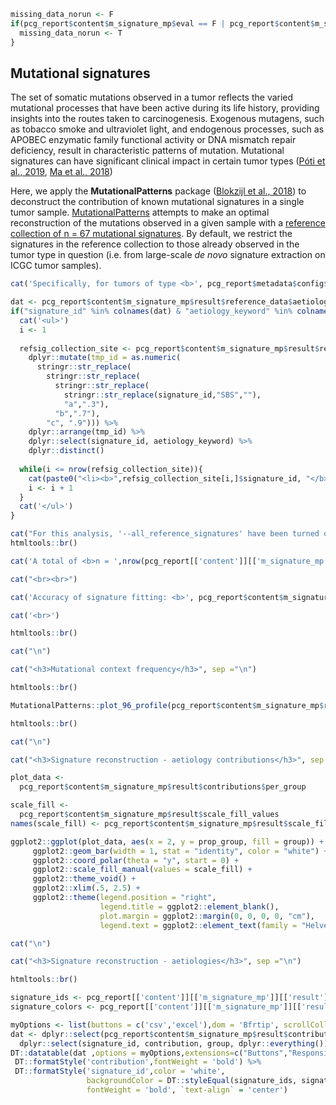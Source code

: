 

```r
missing_data_norun <- F
if(pcg_report$content$m_signature_mp$eval == F | pcg_report$content$m_signature_mp$missing_data == T){
  missing_data_norun <- T
}
```


## Mutational signatures

The set of somatic mutations observed in a tumor reflects the varied mutational processes that have been active during its life history, providing insights into the routes taken to carcinogenesis. Exogenous mutagens, such as tobacco smoke and ultraviolet light, and endogenous processes, such as APOBEC enzymatic family functional activity or DNA mismatch repair deficiency, result in characteristic patterns of mutation. Mutational signatures can have significant clinical impact in certain tumor types ([Póti et al., 2019](https://www.ncbi.nlm.nih.gov/pubmed/31727117), [Ma et al., 2018](https://www.ncbi.nlm.nih.gov/pubmed/30120226))

Here, we apply the **MutationalPatterns** package ([Blokzijl et al., 2018](https://www.ncbi.nlm.nih.gov/pubmed/29695279)) to deconstruct the contribution of known mutational signatures in a single tumor sample. [MutationalPatterns](https://github.com/UMCUGenetics/MutationalPatterns) attempts to make an optimal reconstruction of the mutations observed in a given sample with a [reference collection of n = 67 mutational signatures](https://www.ncbi.nlm.nih.gov/pubmed/32025018). By default, we restrict the signatures in the reference collection to those already observed in the tumor type in question (i.e. from large-scale <i>de novo</i> signature extraction on ICGC tumor samples). 



```r

cat('Specifically, for tumors of type <b>', pcg_report$metadata$config$t_props$tumor_type,'</b>, mutational signature reconstruction is here limited to the following reference collection:<br>',sep="")

dat <- pcg_report$content$m_signature_mp$result$reference_data$aetiology
if("signature_id" %in% colnames(dat) & "aetiology_keyword" %in% colnames(dat)){
  cat('<ul>')
  i <- 1
  
  refsig_collection_site <- pcg_report$content$m_signature_mp$result$reference_data$aetiology %>%
    dplyr::mutate(tmp_id = as.numeric(
      stringr::str_replace(
        stringr::str_replace(
          stringr::str_replace(
            stringr::str_replace(signature_id,"SBS",""),
            "a",".3"),
          "b",".7"),
        "c", ".9"))) %>%
    dplyr::arrange(tmp_id) %>%
    dplyr::select(signature_id, aetiology_keyword) %>%
    dplyr::distinct()
  
  while(i <= nrow(refsig_collection_site)){
    cat(paste0("<li><b>",refsig_collection_site[i,]$signature_id, "</b> - ", refsig_collection_site[i,]$aetiology_keyword),'</li>\n')
    i <- i + 1
  }
  cat('</ul>')
}

```   


```r
cat("For this analysis, '--all_reference_signatures' have been turned on, which means that all reference signatures (n = 67) have been considered during optimal reconstruction of the mutational profile with reference signatures",sep="\n")
htmltools::br()

```

```r

cat('A total of <b>n = ',nrow(pcg_report[['content']][['m_signature_mp']][['variant_set']]$all), '</b> SNVs were used for the mutational signature analysis of this tumor.', sep = '')

cat("<br><br>")

cat('Accuracy of signature fitting: <b>', pcg_report$content$m_signature_mp$result$goodness_of_fit, '% </b> (reflects how well the mutational profile can be reconstructed with signatures from the reference collection)', sep = '')

cat('<br>')
```


```r
htmltools::br()

cat("\n")

cat("<h3>Mutational context frequency</h3>", sep ="\n")

htmltools::br()
```


```r

MutationalPatterns::plot_96_profile(pcg_report$content$m_signature_mp$result$mut_mat,colors = RColorBrewer::brewer.pal(6, "Dark2"), ymax = 0.3)

```   


```r
htmltools::br()

cat("\n")

cat("<h3>Signature reconstruction - aetiology contributions</h3>", sep ="\n")

```

```r
plot_data <- 
  pcg_report$content$m_signature_mp$result$contributions$per_group

scale_fill <- 
  pcg_report$content$m_signature_mp$result$scale_fill_values
names(scale_fill) <- pcg_report$content$m_signature_mp$result$scale_fill_names

ggplot2::ggplot(plot_data, aes(x = 2, y = prop_group, fill = group)) +
     ggplot2::geom_bar(width = 1, stat = "identity", color = "white") +
     ggplot2::coord_polar(theta = "y", start = 0) +
     ggplot2::scale_fill_manual(values = scale_fill) +
     ggplot2::theme_void() + 
     ggplot2::xlim(.5, 2.5) +
     ggplot2::theme(legend.position = "right",
                    legend.title = ggplot2::element_blank(),
                    plot.margin = ggplot2::margin(0, 0, 0, 0, "cm"),
                    legend.text = ggplot2::element_text(family = "Helvetica", size = 14))


```


```r

cat("\n")

cat("<h3>Signature reconstruction - aetiologies</h3>", sep ="\n")

htmltools::br()
```

```r

signature_ids <- pcg_report[['content']][['m_signature_mp']][['result']][['contributions']][['per_signature']]$signature_id
signature_colors <- pcg_report[['content']][['m_signature_mp']][['result']][['contributions']][['per_signature']]$col

myOptions <- list(buttons = c('csv','excel'),dom = 'Bfrtip', scrollCollapse = T)
dat <- dplyr::select(pcg_report$content$m_signature_mp$result$contributions$per_signature, -c(sample_id,col,prop_signature)) %>%
  dplyr::select(signature_id, contribution, group, dplyr::everything())
DT::datatable(dat ,options = myOptions,extensions=c("Buttons","Responsive"),escape=F) %>%
 DT::formatStyle('contribution',fontWeight = 'bold') %>%
 DT::formatStyle('signature_id',color = 'white', 
                 backgroundColor = DT::styleEqual(signature_ids, signature_colors), 
                 fontWeight = 'bold', `text-align` = 'center')
```
<br>
